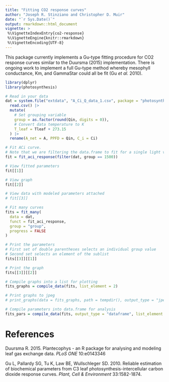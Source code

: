 ```yaml
---
title: "Fitting CO2 response curves"
author: "Joseph R. Stinziano and Christopher D. Muir"
date: "`r Sys.Date()`"
output: rmarkdown::html_document
vignette: >
 %\VignetteIndexEntry{co2-response}
 %\VignetteEngine{knitr::rmarkdown}
 %\VignetteEncoding{UTF-8}
---
```


This package currently implements a Gu-type fitting procedure for CO2 response 
curves similar to the Duursma (2015) implementation. There is ongoing work to 
implement a full Gu-type method whereby mesophyll conductance, Km, and GammaStar 
could all be fit (Gu *et al.* 2010).

```r

library(dplyr)
library(photosynthesis)

# Read in your data
dat = system.file("extdata", "A_Ci_Q_data_1.csv", package = "photosynthesis") |>
  read.csv() |>
  mutate(
    # Set grouping variable
    group = as.factor(round(Qin, digits = 0)),
    # Convert data temperature to K
    T_leaf = Tleaf + 273.15
  ) |>
  rename(A_net = A, PPFD = Qin, C_i = Ci)

# Fit ACi curve. 
# Note that we are filtering the data.frame to fit for a single light value
fit = fit_aci_response(filter(dat, group == 1500))

# View fitted parameters
fit[[1]]

# View graph
fit[[2]]

# View data with modeled parameters attached
# fit[[3]]

# Fit many curves
fits = fit_many(
  data = dat, 
  funct = fit_aci_response, 
  group = "group", 
  progress = FALSE
)

# Print the parameters
# First set of double parentheses selects an individual group value
# Second set selects an element of the sublist
fits[[3]][[1]]

# Print the graph
fits[[3]][[2]]

# Compile graphs into a list for plotting
fits_graphs = compile_data(fits, list_element = 2)

# Print graphs to jpeg
# print_graphs(data = fits_graphs, path = tempdir(), output_type = "jpeg")

# Compile parameters into data.frame for analysis
fits_pars = compile_data(fits, output_type = "dataframe", list_element = 1)

```

# References

Duursma R. 2015. Plantecophys - an R package for analysing and modeling leaf gas exchange data. *PLoS ONE* 10:e0143346

Gu L, Pallardy SG, Tu K, Law BE, Wullschleger SD. 2010. Reliable estimation of biochemical parameters from C3 leaf photosynthesis-intercellular carbon dioxide response curves. *Plant, Cell & Environment* 33:1582-1874.

